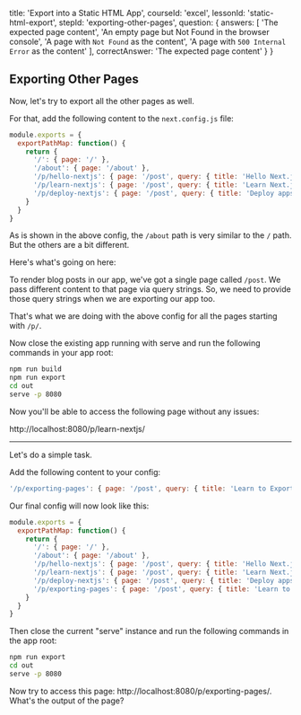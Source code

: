 
  title: 'Export into a Static HTML App',
  courseId: 'excel',
  lessonId: 'static-html-export',
  stepId: 'exporting-other-pages',
  question: {
    answers: [
      'The expected page content',
      'An empty page but Not Found in the browser console',
      'A page with `Not Found` as the content',
      'A page with `500 Internal Error` as the content'
    ],
    correctAnswer: 'The expected page content'
  }
}

## Exporting Other Pages

Now, let's try to export all the other pages as well.

For that, add the following content to the `next.config.js` file:

```js
module.exports = {
  exportPathMap: function() {
    return {
      '/': { page: '/' },
      '/about': { page: '/about' },
      '/p/hello-nextjs': { page: '/post', query: { title: 'Hello Next.js' } },
      '/p/learn-nextjs': { page: '/post', query: { title: 'Learn Next.js is awesome' } },
      '/p/deploy-nextjs': { page: '/post', query: { title: 'Deploy apps with Zeit' } }
    }
  }
}
```

As is shown in the above config, the `/about` path is very similar to the `/` path. But the others are a bit different.

Here's what's going on here:

To render blog posts in our app, we've got a single page called `/post`. We pass different content to that page via query strings.
So, we need to provide those query strings when we are exporting our app too.

That's what we are doing with the above config for all the pages starting with `/p/`.

Now close the existing app running with serve and run the following commands in your app root:

```bash
npm run build
npm run export
cd out
serve -p 8080
```

Now you'll be able to access the following page without any issues:

http://localhost:8080/p/learn-nextjs/

---

Let's do a simple task.

Add the following content to your config:

```js
'/p/exporting-pages': { page: '/post', query: { title: 'Learn to Export HTML Pages' } }
```

Our final config will now look like this:

```js
module.exports = {
  exportPathMap: function() {
    return {
      '/': { page: '/' },
      '/about': { page: '/about' },
      '/p/hello-nextjs': { page: '/post', query: { title: 'Hello Next.js' } },
      '/p/learn-nextjs': { page: '/post', query: { title: 'Learn Next.js is awesome' } },
      '/p/deploy-nextjs': { page: '/post', query: { title: 'Deploy apps with Zeit' } },
      '/p/exporting-pages': { page: '/post', query: { title: 'Learn to Export HTML Pages' } }
    }
  }
}
```

Then close the current "serve" instance and run the following commands in the app root:

```bash
npm run export
cd out
serve -p 8080
```

Now try to access this page: http://localhost:8080/p/exporting-pages/.
What's the output of the page?

